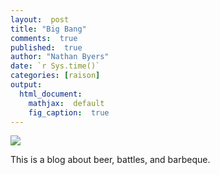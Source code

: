 ```yaml
---
layout:  post
title: "Big Bang"
comments:  true
published:  true
author: "Nathan Byers"
date: `r Sys.time()`
categories: [raison]
output:
  html_document:
    mathjax:  default
    fig_caption:  true
---
```


![](https://visitmontgomery.com/wp-content/uploads/2015/07/Flight.jpg)

This is a blog about beer, battles, and barbeque.